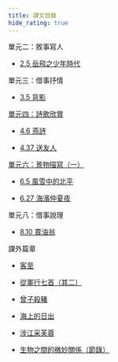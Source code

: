 ```yaml
---
title: 課文目錄
hide_rating: true
---
```


<div className="text-list" style={{color:'#ec4899'}}>

單元二：敘事寫人

- [2.5 岳飛之少年時代](/passages/岳飛之少年時代.mdx)

單元三：借事抒情

- [3.5 背影](/passages/背影.mdx)

[單元四：詩歌欣賞](S1/詩歌欣賞)

- [4.6 燕詩](/passages/燕詩.mdx)

- [4.37 送友人](/passages/送友人.mdx)

[單元六：景物描寫（一）](S1/景物描寫（一）)

- [6.5 風雪中的北平](/passages/風雪中的北平.mdx)

- [6.27 海濱仲夏夜](/passages/海濱仲夏夜.mdx)

單元八：借事說理

- [8.10 賣油翁](/passages/賣油翁.mdx)

課外篇章

- [客至](/passages/客至.mdx)

- [從軍行七首（其二）](/passages/從軍行七首（其二）.mdx)

- [曾子殺豬](/passages/曾子殺豬.mdx)

- [海上的日出](/passages/海上的日出.mdx)

- [涉江采芙蓉](/passages/涉江采芙蓉.mdx)

- [生物之間的微妙關係（節錄）](/passages/生物之間的微妙關係（節錄）.mdx)

</div>